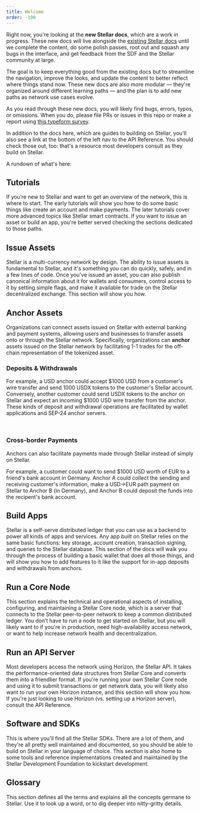 ```yaml
---
title: Welcome
order: -100
---
```



Right now, you're looking at the **new Stellar docs**, which are a work in progress. These new docs will live alongside the [existing Stellar docs](https://www.stellar.org/developers/guides/) until we complete the content, do some polish passes, root out and squash any bugs in the interface, and get feedback from the SDF and the Stellar community at large.

The goal is to keep everything good from the existing docs but to streamline the navigation, improve the looks, and update the content to better reflect where things stand now. These new docs are also more modular — they're organized around different learning paths — and the plan is to add new paths as network use cases evolve.

As you read through these new docs, you will likely find bugs, errors, typos, or omissions. When you do, please file PRs or issues in this repo or make a report using [this typeform survey](https://stellarform.typeform.com/to/suEIZI).

In addition to the docs here, which are guides to building on Stellar, you'll also see a link at the bottom of the left nav to the API Reference. You should check those out, too: that's a resource most developers consult as they build on Stellar.

A rundown of what's here:

## Tutorials

If you’re new to Stellar and want to get an overview of the network, this is where to start. The early tutorials will show you how to do some basic things like create an account and make payments. The later tutorials cover more advanced topics like Stellar smart contracts. If you want to issue an asset or build an app, you're better served checking the sections dedicated to those paths.

<ReadMore url="./tutorials/create-account" />

## Issue Assets

Stellar is a multi-currency network by design. The ability to issue assets is fundamental to Stellar, and it's something you can do quickly, safely, and in a few lines of code. Once you've issued an asset, you can also publish canonical information about it for wallets and consumers, control access to it by setting simple flags, and make it available for trade on the Stellar decentralized exchange. This section will show you how.

<ReadMore url="./issuing-assets/index" />

## Anchor Assets

Organizations can connect assets issued on Stellar with external banking and payment systems, allowing users and businesses to transfer assets onto or through the Stellar network. Specifically, organizations can **anchor** assets issued on the Stellar network by facilitating 1-1 trades for the off-chain representation of the tokenized asset.

### Deposits & Withdrawals

For example, a USD anchor could accept $1000 USD from a customer's wire transfer and send 1000 USDX tokens to the customer's Stellar account. Conversely, another customer could send USDX tokens to the anchor on Stellar and expect an incoming $1000 USD wire transfer from the anchor. These kinds of deposit and withdrawal operations are facilitated by wallet applications and SEP-24 anchor servers.

<ReadMore url="./anchoring-assets/enabling-deposit-and-withdrawal/index" />
<br />

### Cross-border Payments

Anchors can also facilitate payments made through Stellar instead of simply on Stellar.

For example, a customer could want to send \$1000 USD worth of EUR to a friend's bank account in Germany. Anchor A could collect the sending and receiving customer's information, make a USD->EUR path payment on Stellar to Anchor B (in Germany), and Anchor B could deposit the funds into the recipent's bank account.

<ReadMore url="./anchoring-assets/enabling-cross-border-payments/index" />

## Build Apps

Stellar is a self-serve distributed ledger that you can use as a backend to power all kinds of apps and services. Any app built on Stellar relies on the same basic functions: key storage, account creation, transaction signing, and queries to the Stellar database. This section of the docs will walk you through the process of building a basic wallet that does all those things, and will show you how to add features to it like the support for in-app deposits and withdrawals from anchors.

<ReadMore url="./building-apps/index" />

## Run a Core Node

This section explains the technical and operational aspects of installing, configuring, and maintaining a Stellar Core node, which is a server that connects to the Stellar peer-to-peer network to keep a common distributed ledger. You don’t have to run a node to get started on Stellar, but you will likely want to if you're in production, need high-availability access network, or want to help increase network health and decentralization.

<ReadMore url="./run-core-node/index" />

## Run an API Server

Most developers access the network using Horizon, the Stellar API. It takes the performance-oriented data structures from Stellar Core and converts them into a friendlier format. If you're running your own Stellar Core node and using it to submit transactions or get network data, you will likely also want to run your own Horizon instance, and this section will show you how. If you're just looking to use Horizon (vs. setting up a Horizon server), consult the API Reference.

<ReadMore url="./run-api-server/index" />

## Software and SDKs

This is where you'll find all the Stellar SDKs. There are a lot of them, and they're all pretty well maintained and documented, so you should be able to build on Stellar in your language of choice. This section is also home to some tools and reference implementations created and maintained by the Stellar Development Foundation to kickstart development.

<ReadMore url="./software-and-sdks/index" />

## Glossary

This section defines all the terms and explains all the concepts germane to Stellar. Use it to look up a word, or to dig deeper into nitty-gritty details.

<ReadMore url="./glossary/accounts" />
